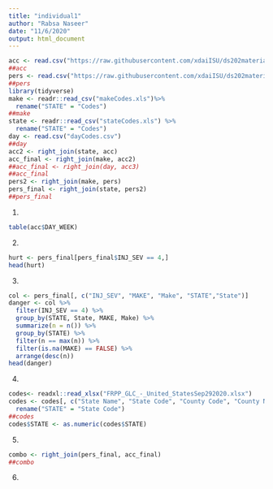 ```yaml
---
title: "individual1"
author: "Rabsa Naseer"
date: "11/6/2020"
output: html_document
---
```


```r
acc <- read.csv("https://raw.githubusercontent.com/xdaiISU/ds202materials/master/hwlabs/fars2017/accident.csv", stringsAsFactors = FALSE)
##acc
pers <- read.csv("https://raw.githubusercontent.com/xdaiISU/ds202materials/master/hwlabs/fars2017/person.csv", stringsAsFactors = FALSE)
##pers
library(tidyverse)
make <- readr::read_csv("makeCodes.xls")%>%
  rename("STATE" = "Codes")
##make
state <- readr::read_csv("stateCodes.xls") %>%
  rename("STATE" = "Codes")
day <- read.csv("dayCodes.csv")
##day
acc2 <- right_join(state, acc)
acc_final <- right_join(make, acc2)
##acc_final <- right_join(day, acc3)
##acc_final
pers2 <- right_join(make, pers)
pers_final <- right_join(state, pers2)
##pers_final

```

1. 
```r
table(acc$DAY_WEEK)
```

2.
```r
hurt <- pers_final[pers_final$INJ_SEV == 4,]
head(hurt)
```
3.
```r
col <- pers_final[, c("INJ_SEV", "MAKE", "Make", "STATE","State")]
danger <- col %>%
  filter(INJ_SEV == 4) %>%
  group_by(STATE, State, MAKE, Make) %>%
  summarize(n = n()) %>%
  group_by(STATE) %>%
  filter(n == max(n)) %>%
  filter(is.na(MAKE) == FALSE) %>%
  arrange(desc(n))
head(danger)
```
4.
```r
codes<- readxl::read_xlsx("FRPP_GLC_-_United_StatesSep292020.xlsx")
codes <- codes[, c("State Name", "State Code", "County Code", "County Name")] %>%
  rename("STATE" = "State Code")
##codes
codes$STATE <- as.numeric(codes$STATE)
```
5.
```r
combo <- right_join(pers_final, acc_final)
##combo
```
6.
```r

```


